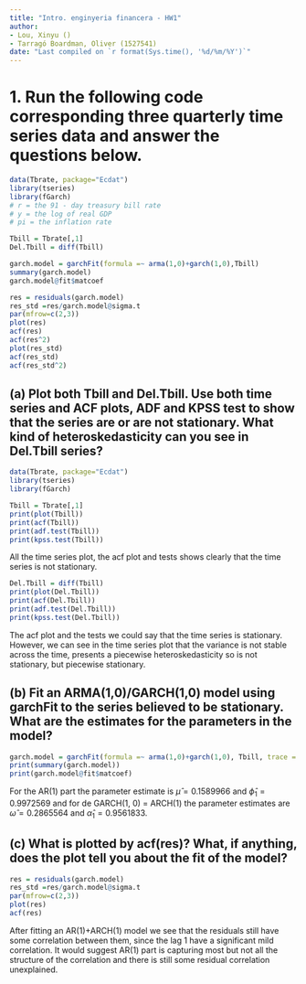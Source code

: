 ---
title: "Intro. enginyeria financera - HW1"
author:
- Lou, Xinyu ()
- Tarragó Boardman, Oliver (1527541)
date: "Last compiled on `r format(Sys.time(), '%d/%m/%Y')`"
---

# 1. Run the following code corresponding three quarterly time series data and answer the questions below.

```{r, eval=FALSE}
data(Tbrate, package="Ecdat")
library(tseries)
library(fGarch)
# r = the 91 - day treasury bill rate
# y = the log of real GDP
# pi = the inflation rate

Tbill = Tbrate[,1]
Del.Tbill = diff(Tbill)

garch.model = garchFit(formula =~ arma(1,0)+garch(1,0),Tbill)
summary(garch.model)
garch.model@fit$matcoef

res = residuals(garch.model)
res_std =res/garch.model@sigma.t
par(mfrow=c(2,3))
plot(res)
acf(res)
acf(res^2)
plot(res_std)
acf(res_std)
acf(res_std^2) 
```

## (a) Plot both Tbill and Del.Tbill. Use both time series and ACF plots, ADF and KPSS test to show that the series are or are not stationary. What kind of heteroskedasticity can you see in Del.Tbill series?

```{r, echo=FALSE, message=FALSE, warning=FALSE}
data(Tbrate, package="Ecdat")
library(tseries)
library(fGarch)
```

```{r, message=FALSE, warning=FALSE}
Tbill = Tbrate[,1]
print(plot(Tbill))
print(acf(Tbill))
print(adf.test(Tbill))
print(kpss.test(Tbill))
```

All the time series plot, the acf plot and tests shows clearly that the time series is not stationary.

```{r, message=FALSE, warning=FALSE}
Del.Tbill = diff(Tbill)
print(plot(Del.Tbill))
print(acf(Del.Tbill))
print(adf.test(Del.Tbill))
print(kpss.test(Del.Tbill))
```

The acf plot and the tests we could say that the time series is stationary. However, we can see in the time series plot that the variance is not stable across the time, presents a piecewise heteroskedasticity so is not stationary, but piecewise stationary.

## (b) Fit an ARMA(1,0)/GARCH(1,0) model using garchFit to the series believed to be stationary. What are the estimates for the parameters in the model?


```{r, message=FALSE, warning=FALSE}
garch.model = garchFit(formula =~ arma(1,0)+garch(1,0), Tbill, trace = FALSE)
print(summary(garch.model))
print(garch.model@fit$matcoef)
```

For the AR(1) part the parameter estimate is $\hat{\mu} = 0.1589966$ and $\hat{\phi}_1 = 0.9972569$ and for de GARCH(1, 0) = ARCH(1) the parameter estimates are $\hat{\omega} = 0.2865564$ and $\hat{\alpha}_1 = 0.9561833$.

## (c) What is plotted by acf(res)? What, if anything, does the plot tell you about the fit of the model?

```{r}
res = residuals(garch.model)
res_std =res/garch.model@sigma.t
par(mfrow=c(2,3))
plot(res)
acf(res)
```

After fitting an AR(1)+ARCH(1) model we see that the residuals still have some correlation between them, since the lag 1 have a significant mild correlation. It would suggest AR(1) part is capturing most but not all the structure of the correlation and there is still some residual correlation unexplained.
